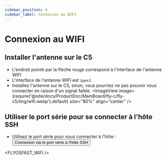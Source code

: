 ```yaml
---
sidebar_position: 4
sidebar_label: Connexion au WIFI
---
```



# Connexion au WIFI

## Installer l'antenne sur le C5

* L'endroit pointé par la flèche rouge correspond à l'interface de l'antenne WIFI
* L'interface de l'antenne WIFI est `ipex1`
* Installez l'antenne sur le C5, sinon, vous pourriez ne pas pouvoir vous connecter en raison d'un signal faible.
<ImageView image={require('@site/docs/ProductDoc/MainBoard/fly-c/fly-c5/img/wifi.webp').default} size="80%" align="center" />  

## Utiliser le port série pour se connecter à l'hôte SSH

* Utilisez le port série pour vous connecter à l'hôte : <Button variant="contained" disableElevation component="a" rel="noopener" href="/docs/ProductDoc/SBC/fly-pi-v2/ssh#flyos-fast-serial-connect-to-host-ssh">Connexion via le port série à l'hôte SSH</Button>

<FLYOSFAST_WIFI />
